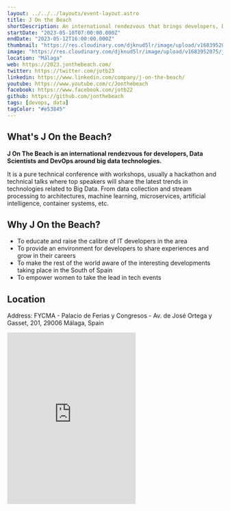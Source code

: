 ```yaml
---
layout: ../../../layouts/event-layout.astro
title: J On the Beach
shortDescription: An international rendezvous that brings developers, DevOps & Data Scientists together around Big Data on the beach!
startDate: "2023-05-10T07:00:00.000Z"
endDate: "2023-05-12T16:00:00.000Z"
thumbnail: "https://res.cloudinary.com/djknud5lr/image/upload/v1683952075/jonthebeach-2023_n1jjfv.webp"
image: "https://res.cloudinary.com/djknud5lr/image/upload/v1683952075/jonthebeach-2023_n1jjfv.webp"
location: "Málaga"
web: https://2023.jonthebeach.com/
twitter: https://twitter.com/jotb23
linkedin: https://www.linkedin.com/company/j-on-the-beach/
youtube: https://www.youtube.com/c/Jonthebeach
facebook: https://www.facebook.com/jotb22
github: https://github.com/jonthebeach
tags: [devops, data]
tagColor: "#e53845"
---
```


## What's J On the Beach?

**J On The Beach is an international rendezvous for developers, Data Scientists and DevOps around big data technologies.**

It is a pure technical conference with workshops, usually a hackathon and technical talks where top speakers will share the latest trends in technologies related to Big Data. From data collection and stream processing to architectures, machine learning, microservices, artificial intelligence, container systems, etc.

## Why J On the Beach?

- To educate and raise the calibre of IT developers in the area
- To provide an environment for developers to share experiences and grow in their careers
- To make the rest of the world aware of the interesting developments taking place in the South of Spain
- To empower women to take the lead in tech events

## Location

Address: FYCMA - Palacio de Ferias y Congresos - Av. de José Ortega y Gasset, 201, 29006 Málaga, Spain

<iframe
  className="w-full"
  height="400px"
  style="border:none;overflow:hidden"
  marginheight="0"
  marginwidth="0"
  aria-label="FYCMA - Palacio de Ferias y Congresos - Av. de José Ortega y Gasset, 201, 29006 Málaga, Spain"
  class="sek-lazy-loaded"
  src="https://www.google.com/maps/embed?pb=!1m18!1m12!1m3!1d25586.614933440465!2d-4.4401566483353365!3d36.71471029146408!2m3!1f0!2f0!3f0!3m2!1i1024!2i768!4f13.1!3m3!1m2!1s0xd72f75dfac94af9%3A0xad103776103e5ebf!2sFYCMA%20-%20Palacio%20de%20Ferias%20y%20Congresos%20de%20M%C3%A1laga!5e0!3m2!1ses!2ses!4v1672835433743!5m2!1ses!2ses"
></iframe>
